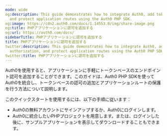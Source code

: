 ```yaml
---
mode: wide
og:description: This guide demonstrates how to integrate Auth0, add token-based authorization,
  and protect application routes using the Auth0 PHP SDK.
og:image: https://cdn2.auth0.com/docs/1.14553.0/img/share-image.png
og:title: PHPアプリケーションに認可を追加する
og:url: https://auth0.com/docs/
sidebarTitle: PHPアプリケーションに認可を追加する
title: PHPアプリケーションに認可を追加する
twitter:description: This guide demonstrates how to integrate Auth0, add token-based
  authorization, and protect application routes using the Auth0 PHP SDK.
twitter:title: PHPアプリケーションに認可を追加する
---
```


Auth0を使用すると、アプリケーションに手軽にトークンベースのエンドポイント認可を追加することができます。このガイドは、Auth0 PHP SDKを使ってAuth0を統合し、トークンベースの認可の追加とアプリケーションルートの保護を行う方法について説明します。

このクイックスタートを使用するには、以下の手順に従います：

* Auth0の無料アカウントにサインアップするか、Auth0にログインします。
* Auth0に統合したいPHPプロジェクトを用意します。または、ログインした後に、サンプルアプリケーションを表示してダウンロードすることもできます。